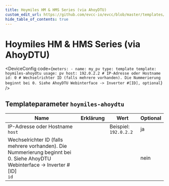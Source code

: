 ```yaml
---
title: Hoymiles HM & HMS Series (via AhoyDTU)
custom_edit_url: https://github.com/evcc-io/evcc/blob/master/templates/definition/meter/hoymiles-ahoydtu.yaml
hide_table_of_contents: true
---
```



# Hoymiles HM & HMS Series (via AhoyDTU)

<DeviceFeatures features="" />

<DeviceConfig code={`meters:
    - name: my_pv
      type: template
      template: hoymiles-ahoydtu
      usage: pv
      host: 192.0.2.2 # IP-Adresse oder Hostname
      id: 0 # Wechselrichter ID (falls mehrere vorhanden). Die Nummerierung beginnt bei 0. Siehe AhoyDTU Webinterface -> Inverter #[ID], optional`}  />

## Templateparameter `hoymiles-ahoydtu`

| Name | Erklärung | Wert | Optional |
|-----------|-----------|------|----------|
| IP-Adresse oder Hostname<br/>`host` |  | Beispiel: `192.0.2.2` | ja |
| Wechselrichter ID (falls mehrere vorhanden). Die Nummerierung beginnt bei 0. Siehe AhoyDTU Webinterface -&gt; Inverter #\[ID\]<br/>`id` |  |  | nein |

